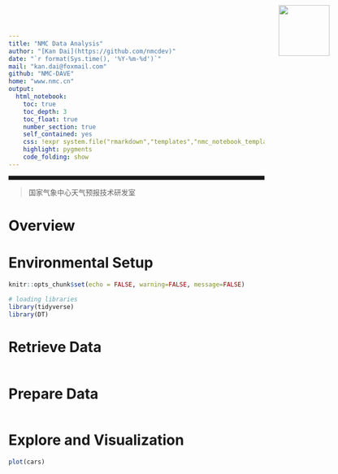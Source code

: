 ```yaml
---
title: "NMC Data Analysis"
author: "[Kan Dai](https://github.com/nmcdev)"
date: "`r format(Sys.time(), '%Y-%m-%d')`"
mail: "kan.dai@foxmail.com"
github: "NMC-DAVE"
home: "www.nmc.cn"
output:
  html_notebook:
    toc: true
    toc_depth: 3
    toc_float: true
    number_section: true
    self_contained: yes
    css: !expr system.file("rmarkdown","templates","nmc_notebook_template","resources","corp-styles.css",package="nmcMetResources")
    highlight: pygments
    code_folding: show
---
```


<img src="https://raw.githubusercontent.com/nmcdev/nmcMetResources/master/inst/extdata/nmc_large.png" style="position:absolute;top:10px;right:100px;" width ="100" height="100"/>
<hr style="height:8px;">
> 国家气象中心天气预报技术研发室

# Overview
  

# Environmental Setup
```r
knitr::opts_chunk$set(echo = FALSE, warning=FALSE, message=FALSE)
```

```r
# loading libraries
library(tidyverse)
library(DT)
```

# Retrieve Data

```r

```

# Prepare Data

```r

```

# Explore and Visualization

```r
plot(cars)
```
